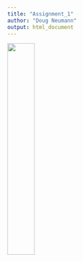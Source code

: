 ---
title: "Assignment_1"
author: "Doug Neumann"
output: html_document
---
<img src="A_1.jpg" style="width:35%">